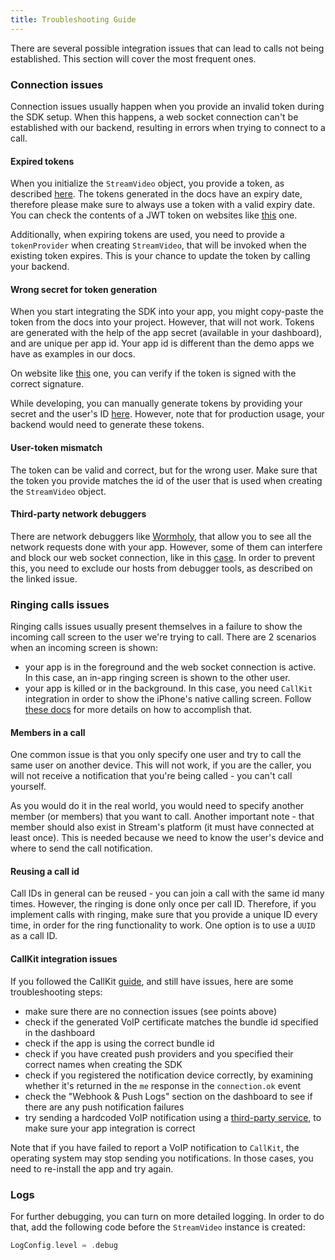```yaml
---
title: Troubleshooting Guide
---
```


There are several possible integration issues that can lead to calls not being established. This section will cover the most frequent ones.

### Connection issues

Connection issues usually happen when you provide an invalid token during the SDK setup. When this happens, a web socket connection can't be established with our backend, resulting in errors when trying to connect to a call.

#### Expired tokens

When you initialize the `StreamVideo` object, you provide a token, as described [here](https://getstream.io/video/docs/ios/guides/client-auth/). The tokens generated in the docs have an expiry date, therefore please make sure to always use a token with a valid expiry date. You can check the contents of a JWT token on websites like [this](https://jwt.io) one.

Additionally, when expiring tokens are used, you need to provide a `tokenProvider` when creating `StreamVideo`, that will be invoked when the existing token expires. This is your chance to update the token by calling your backend.

#### Wrong secret for token generation

When you start integrating the SDK into your app, you might copy-paste the token from the docs into your project. However, that will not work. Tokens are generated with the help of the app secret (available in your dashboard), and are unique per app id. Your app id is different than the demo apps we have as examples in our docs.

On website like [this](https://jwt.io) one, you can verify if the token is signed with the correct signature.

While developing, you can manually generate tokens by providing your secret and the user's ID [here](https://getstream.io/chat/docs/ios-swift/tokens_and_authentication/?language=swift#manually-generating-tokens). However, note that for production usage, your backend would need to generate these tokens.

#### User-token mismatch

The token can be valid and correct, but for the wrong user. Make sure that the token you provide matches the id of the user that is used when creating the `StreamVideo` object.

#### Third-party network debuggers

There are network debuggers like [Wormholy](https://github.com/pmusolino/Wormholy), that allow you to see all the network requests done with your app. However, some of them can interfere and block our web socket connection, like in this [case](https://github.com/pmusolino/Wormholy/issues/118). In order to prevent this, you need to exclude our hosts from debugger tools, as described on the linked issue.

### Ringing calls issues

Ringing calls issues usually present themselves in a failure to show the incoming call screen to the user we're trying to call. There are 2 scenarios when an incoming screen is shown:
- your app is in the foreground and the web socket connection is active. In this case, an in-app ringing screen is shown to the other user.
- your app is killed or in the background. In this case, you need `CallKit` integration in order to show the iPhone's native calling screen. Follow [these docs](https://getstream.io/video/docs/ios/advanced/callkit-integration/) for more details on how to accomplish that.

#### Members in a call

One common issue is that you only specify one user and try to call the same user on another device. This will not work, if you are the caller, you will not receive a notification that you're being called - you can't call yourself.

As you would do it in the real world, you would need to specify another member (or members) that you want to call. Another important note - that member should also exist in Stream's platform (it must have connected at least once). This is needed because we need to know the user's device and where to send the call notification.

#### Reusing a call id

Call IDs in general can be reused - you can join a call with the same id many times. However, the ringing is done only once per call ID. Therefore, if you implement calls with ringing, make sure that you provide a unique ID every time, in order for the ring functionality to work. One option is to use a `UUID` as a call ID.

#### CallKit integration issues

If you followed the CallKit [guide](https://getstream.io/video/docs/ios/advanced/callkit-integration/), and still have issues, here are some troubleshooting steps:
- make sure there are no connection issues (see points above)
- check if the generated VoIP certificate matches the bundle id specified in the dashboard
- check if the app is using the correct bundle id
- check if you have created push providers and you specified their correct names when creating the SDK
- check if you registered the notification device correctly, by examining whether it's returned in the `me` response in the `connection.ok` event
- check the "Webhook & Push Logs" section on the dashboard to see if there are any push notification failures
- try sending a hardcoded VoIP notification using a [third-party service](https://apnspush.com/), to make sure your app integration is correct

Note that if you have failed to report a VoIP notification to `CallKit`, the operating system may stop sending you notifications. In those cases, you need to re-install the app and try again.

### Logs

For further debugging, you can turn on more detailed logging. In order to do that, add the following code before the `StreamVideo` instance is created:

```swift
LogConfig.level = .debug
```